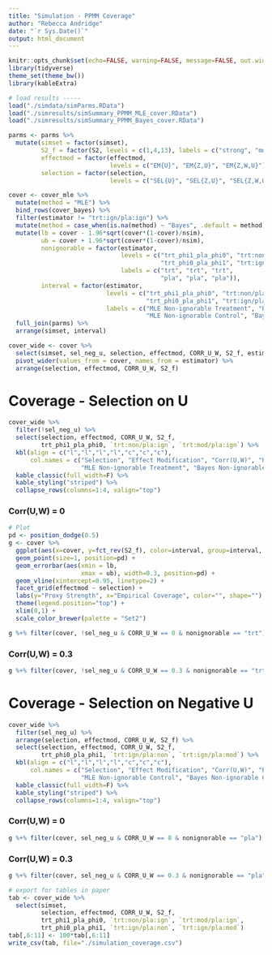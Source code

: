 ```yaml
---
title: "Simulation - PPMM Coverage"
author: "Rebecca Andridge"
date: "`r Sys.Date()`"
output: html_document
---
```


```r
knitr::opts_chunk$set(echo=FALSE, warning=FALSE, message=FALSE, out.width='100%', fig.asp=.75)
library(tidyverse)
theme_set(theme_bw())
library(kableExtra)

# load results -----
load("./simdata/simParms.RData")
load("./simresults/simSummary_PPMM_MLE_cover.RData")
load("./simresults/simSummary_PPMM_Bayes_cover.RData")

parms <- parms %>%
  mutate(simset = factor(simset),
         S2_f = factor(S2, levels = c(1,4,13), labels = c("strong", "moderate", "weak")),
         effectmod = factor(effectmod,
                            levels = c("EM{U}", "EM{Z,U}", "EM{Z,W,U}")),
         selection = factor(selection, 
                            levels = c("SEL{U}", "SEL{Z,U}", "SEL{Z,W,U}", "SEL{Z,-U}", "SEL{Z,W,-U}")))

cover <- cover_mle %>%
  mutate(method = "MLE") %>%
  bind_rows(cover_bayes) %>%
  filter(estimator != "trt:ign/pla:ign") %>%
  mutate(method = case_when(is.na(method) ~ "Bayes", .default = method)) %>%
  mutate(lb = cover - 1.96*sqrt(cover*(1-cover)/nsim),
         ub = cover + 1.96*sqrt(cover*(1-cover)/nsim),
         nonignorable = factor(estimator,
                               levels = c("trt_phi1_pla_phi0", "trt:non/pla:ign", "trt:mod/pla:ign",
                                          "trt_phi0_pla_phi1", "trt:ign/pla:non", "trt:ign/pla:mod"),
                               labels = c("trt", "trt", "trt",
                                          "pla", "pla", "pla")),
         interval = factor(estimator, 
                           levels = c("trt_phi1_pla_phi0", "trt:non/pla:ign", "trt:mod/pla:ign",
                                      "trt_phi0_pla_phi1", "trt:ign/pla:non", "trt:ign/pla:mod"),
                           labels = c("MLE Non-ignorable Treatment", "Bayes Non-ignorable Treatment", "Bayes Moderate Non-ignorable Treatment",
                                      "MLE Non-ignorable Control", "Bayes Non-ignorable Control", "Bayes Moderate Non-ignorable Control"))) %>%
  full_join(parms) %>%
  arrange(simset, interval)

cover_wide <- cover %>%
  select(simset, sel_neg_u, selection, effectmod, CORR_U_W, S2_f, estimator, cover) %>%
  pivot_wider(values_from = cover, names_from = estimator) %>%
  arrange(selection, effectmod, CORR_U_W, S2_f)
```

# Coverage - Selection on U

```r
cover_wide %>%
  filter(!sel_neg_u) %>%
  select(selection, effectmod, CORR_U_W, S2_f,
         trt_phi1_pla_phi0, `trt:non/pla:ign`, `trt:mod/pla:ign`) %>%
  kbl(align = c("l","l","l","l","c","c","c"),
      col.names = c("Selection", "Effect Modification", "Corr(U,W)", "Proxy Strength", 
                    "MLE Non-ignorable Treatment", "Bayes Non-ignorable Treatment","Bayes Moderate Non-ignorable Treatment")) %>%
  kable_classic(full_width=F) %>%
  kable_styling("striped") %>%
  collapse_rows(columns=1:4, valign="top")
```

### Corr(U,W) = 0
```r
# Plot
pd <- position_dodge(0.5)
g <- cover %>%
  ggplot(aes(x=cover, y=fct_rev(S2_f), color=interval, group=interval, shape=interval)) +
  geom_point(size=1, position=pd) +
  geom_errorbar(aes(xmin = lb,
                    xmax = ub), width=0.3, position=pd) +
  geom_vline(xintercept=0.95, linetype=2) +
  facet_grid(effectmod ~ selection) +
  labs(y="Proxy Strength", x="Empirical Coverage", color="", shape="") +
  theme(legend.position="top") +
  xlim(0,1) + 
  scale_color_brewer(palette = "Set2")

g %+% filter(cover, !sel_neg_u & CORR_U_W == 0 & nonignorable == "trt")
```

### Corr(U,W) = 0.3
```r
g %+% filter(cover, !sel_neg_u & CORR_U_W == 0.3 & nonignorable == "trt")
```

# Coverage - Selection on Negative U

```r
cover_wide %>%
  filter(sel_neg_u) %>%
  arrange(selection, effectmod, CORR_U_W, S2_f) %>%
  select(selection, effectmod, CORR_U_W, S2_f,
         trt_phi0_pla_phi1, `trt:ign/pla:non`, `trt:ign/pla:mod`) %>%
  kbl(align = c("l","l","l","l","c","c","c"),
      col.names = c("Selection", "Effect Modification", "Corr(U,W)", "Proxy Strength", 
                    "MLE Non-ignorable Control", "Bayes Non-ignorable Control","Bayes Moderate Non-ignorable Control")) %>%
  kable_classic(full_width=F) %>%
  kable_styling("striped") %>%
  collapse_rows(columns=1:4, valign="top")

```

### Corr(U,W) = 0
```r
g %+% filter(cover, sel_neg_u & CORR_U_W == 0 & nonignorable == "pla")
```

### Corr(U,W) = 0.3
```r
g %+% filter(cover, sel_neg_u & CORR_U_W == 0.3 & nonignorable == "pla")
```

```r
# export for tables in paper
tab <- cover_wide %>%
  select(simset,
         selection, effectmod, CORR_U_W, S2_f,
         trt_phi1_pla_phi0, `trt:non/pla:ign`, `trt:mod/pla:ign`,
         trt_phi0_pla_phi1, `trt:ign/pla:non`, `trt:ign/pla:mod`)
tab[,6:11] <- 100*tab[,6:11]
write_csv(tab, file="./simulation_coverage.csv")
```

